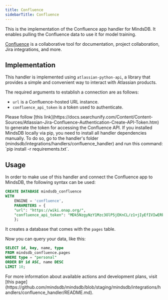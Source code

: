 ```yaml
---
title: Confluence
sidebarTitle: Confluence
---
```


This is the implementation of the Confluence app handler for MindsDB. It enables pulling the Confluence data to use it for model training.

[Confluence](https://www.atlassian.com/software/confluence) is a collaborative tool for documentation, project collaboration, Jira integrations, and more.

## Implementation

This handler is implemented using `atlassian-python-api`, a library that provides a simple and convenient way to interact with Atlassian products.

The required arguments to establish a connection are as follows:

* `url` is a Confluence-hosted URL instance.
* `confluence_api_token` is a token used to authenticate.

<Tip>
Please follow [this link](https://docs.searchunify.com/Content/Content-Sources/Atlassian-Jira-Confluence-Authentication-Create-API-Token.htm) to generate the token for accessing the Confluence API.
</Tip>

<Tip>
If you installed MindsDB locally via pip, you need to install all handler dependencies manually. To do so, go to the handler's folder (mindsdb/integrations/handlers/confluence_handler) and run this command: `pip install -r requirements.txt`.
</Tip>

## Usage

In order to make use of this handler and connect the Confluence app to MindsDB, the following syntax can be used:

```sql
CREATE DATABASE mindsdb_confluence
WITH
    ENGINE = 'confluence',
    PARAMETERS = {
    "url": "https://wiki.onap.org/",
    "confluence_api_token": "MDk5NzgyNzY1Mzc3OlP5jEKnCL/z1+jIyEfIVIwERbJF"  
    };
```

It creates a database that comes with the `pages` table.

Now you can query your data, like this:

```sql
SELECT id, key, name, type
FROM mindsdb_confluence.pages
WHERE type = "personal"
ORDER BY id ASC, name DESC
LIMIT 10;
```

<Info>
For more information about available actions and development plans, visit [this page](https://github.com/mindsdb/mindsdb/blob/staging/mindsdb/integrations/handlers/confluence_handler/README.md).
</Info>
